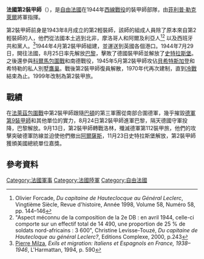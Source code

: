 {{Infobox military unit
|unit_name=法國第2裝甲師
|image=[[Image:2eDB-insigne.jpg|200px]]
|caption=團徽來源自[[洛林十字架|洛林十字架]]
|dates=1943年8月24日– 1946年3月31日<br>1977 – 1999
|country=法國
|allegiance=
|branch=[[法國陸軍|法國陸軍]]
|type=裝甲師, 之後改制[[法國第2裝甲旅|法國第2裝甲旅]]
|role=
|size=
|command_structure=
|current_commander=
|garrison=
|ceremonial_chief=
|colonel_of_the_regiment=
|nickname=
|patron=
|motto=
|colors=
|march=
|mascot=
|battles=[[諾曼第登陸|諾曼第登陸]] <br> [[眼鏡蛇行動|眼鏡蛇行動]]<br>[[解放巴黎|解放巴黎]]<br>[[解放史特拉斯堡|解放史特拉斯堡]]<br>[[科爾馬包圍戰|科爾馬包圍戰]]<br>[[中歐會戰|中歐會戰]]
|notable_commanders= [[菲利普·勒克萊爾|菲利普·勒克萊爾]]
|anniversaries=
}}
'''法國第2裝甲師'''（'''{{lang-fr|2e Division Blindée, 2e DB}}'''），是[[自由法國|自由法國]]在1944年[[西方戰線_(第二次世界大戰)|西線戰役]]的裝甲師部隊，由[[菲利普·勒克萊爾|菲利普·勒克萊爾]]將軍指揮。

第2裝甲師前身是1943年8月成立的第2輕裝師，該師的組成人員除了原本來自第2輕裝師的人，他們從法國本土逃到北非，摩洛哥人和阿爾及利亞人<ref>Olivier Forcade, ''Du capitaine de Hauteclocque au Général Leclerc'', Vingtième Siècle, Revue d'histoire, Année 1998, Volume 58, Numéro 58, pp. 144–146</ref><ref>"Aspect méconnu de la composition de la 2e DB : en avril 1944, celle-ci comporte sur un effectif total de 14 490, une proportion de 25 % de soldats nord-africains : 3 600", Christine Levisse-Touzé, ''Du capitaine de Hautecloque au général Leclerc?'', Editions Complexe, 2000, p.243</ref> 以及西班牙共和黨人。<ref>[[Pierre_Milza|Pierre Milza]], ''Exils et migration: Italiens et Espagnols en France, 1938–1946'', L'Harmattan, 1994, p. 590</ref>1944年4月第2裝甲師組建，並運送到英國各個港口。1944年7月29日，開往法國，8月25日率先解放[[巴黎|巴黎]]，擊敗了德國裝甲師並解放了[[史特拉斯堡|史特拉斯堡]]。之後還參與[[科爾馬包圍戰|科爾馬包圍戰]]和南德戰役，1945年5月第2裝甲師攻佔[[貝希特斯加登|貝希特斯加登]]和希特勒的私人別墅[[鷹巢|鷹巢]]。戰後第2裝甲師復員解散，1970年代再次建制，直到[[冷戰|冷戰]]結束為止。1999年改制為第2裝甲旅。

==戰績==
在[[法萊茲包圍戰|法萊茲包圍戰]]中第2裝甲師跟隨[[巴頓|巴頓]]的第三軍團從南部合圍德軍，幾乎摧毀[[第9裝甲師_(德國國防軍)|德軍第9裝甲師]]和其他單位的實力，8月24日第2裝甲師進軍巴黎，隔天德國守軍投降，巴黎解放。9月13日，第2裝甲師轉戰洛林，殲滅德軍第112裝甲旅，他們的攻擊突破德軍防線並迫使他們撤出[[阿爾薩斯|阿爾薩斯]]，11月23日史特拉斯堡解放，第2裝甲師獲頒美國總統單位嘉獎。
==參考資料==
{{reflist}}

[[Category:法國軍事|Category:法國軍事]]
[[Category:法國陸軍|Category:法國陸軍]]
[[Category:自由法國|Category:自由法國]]